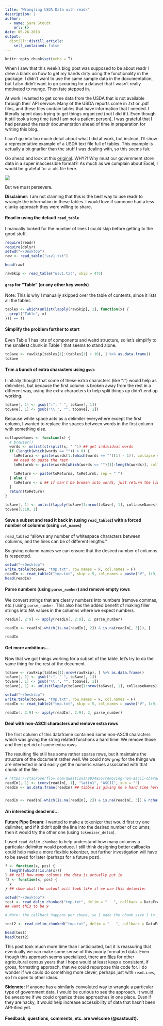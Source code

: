 ```yaml
---
title: "Wrangling USDA Data with readr"
description: |
author:
  - name: Sara Stoudt
    url: {}
date: 05-26-2018
output:
  distill::distill_article:
    self_contained: false
---
```



```r
knitr::opts_chunk$set(echo = T)
```

When I saw that this week's blog post was supposed to be about readr I drew a blank on how to get my hands dirty using the functionality in the package. I didn't want to use the same sample data in the documentation, but I also didn't want to go scouring for a dataset that I wasn't really motivated to munge. Then fate stepped in. 

At work I wanted to get some data from the USDA that is not available through their API service. Many of the USDA reports come in .txt or .pdf files, and these files contain tables that have information that I needed. I literally spent days trying to get things organized (but I did it!). Even though it still took a long time (and I am not a patient person), I was grateful that I had perused the readr documentation ahead of time in preparation for writing this blog. 

I can't go into too much detail about what I did at work, but instead, I'll show a representative example of a USDA text file full of tables. This example is actually a bit gnarlier than the stuff I was dealing with, so this seems fair.

Go ahead and look at this [original](https://www.agcensus.usda.gov/Publications/2012/Full_Report/Volume_1,_Chapter_1_US/usv1.txt). WHY?! Why must our government store data in a super inaccessible format?! As much as we complain about Excel, I would be grateful for a .xls file here. 


![](https://media.giphy.com/media/h1msXowtrhVPW/giphy.gif)

But we must persevere.


**Disclaimer:** I am not claiming that this is the best way to use readr to wrangle the information in these tables. I would love if someone had a less clunky approach they were willing to share.


#### Read in using the default `read_table`

I manually looked for the number of lines I could skip before getting to the good stuff. 


```r
require(readr)
require(dplyr)
setwd("~/Desktop")
raw <- read_table("usv1.txt")

head(raw)

rawSkip <- read_table("usv1.txt", skip = 475)
```

#### `grep` for "Table" (or any other key words)

Note: This is why I manually skipped over the table of contents, since it lists all the tables.

```r
tables <- which(unlist(lapply(rawSkip[, 1], function(x) {
  grepl("Table", x)
})) == T)
```

#### Simplify the problem further to start

Even Table 1 has lots of components and weird structure, so let's simplify to the smallest chunk in Table 1 that seems to stand alone.

```r
toSave <- rawSkip[tables[1]:(tables[1] + 10), ] %>% as.data.frame()
toSave
```

#### Trim a bunch of extra characters using `gsub`

I initially thought that some of these extra characters (like ":") would help as delimiters, but because the first column is broken away from the rest in a different way, using the extra characters to help split things up didn't end up working.


```r

toSave[, 1] <- gsub(":", " ", toSave[, 1])
toSave[, 1] <- gsub("\\.", "", toSave[, 1])
```

Because white space acts as a delimiter everywhere except the first column, I wanted to replace the spaces between words in the first column with something else.

```r
collapseNames <- function(x) {
  # browser()
  words <- unlist(strsplit(x, " ")) ## get individual words
  if (length(which(words == "")) > 0) {
    toReturna <- paste(words[1:(which(words == "")[1] - 1)], collapse = "_") ## collapse the actual words in column 1
    ## need to paste the rest
    toReturnb <- paste(words[which(words == "")[1]:length(words)], collapse = " ") ## paste on the info in the extra columns

    toReturn <- paste(toReturna, toReturnb, sep = " ")
  } else {
    toReturn <- x ## if can't be broken into words, just return the line
  }
  return(toReturn)
}

toSave[, 1] <- unlist(lapply(toSave[1:nrow(toSave), 1], collapseNames))
toSave[5:10, 1]
```

#### Save a subset and read it back in (using `read_table2`) with a forced number of columns (using `col_names`)

`read_table2` "allows any number of whitespace characters between columns, and the lines can be of different lengths."

By giving column names we can ensure that the desired number of columns is respected.

```r
setwd("~/Desktop")
write.table(toSave, "tmp.txt", row.names = F, col.names = F)
readIn <- read_table2("tmp.txt", skip = 5, col_names = paste("V", 1:9, sep = ""))
head(readIn)
```

#### Parse numbers (using `parse_number`) and remove empty rows

We convert strings that are clearly numbers into numbers (remove commas, etc.) using `parse_number`. This also has the added benefit of making filler strings into NA values in the columns where we expect numbers.

```r
readIn[, 2:9] <- apply(readIn[, 2:9], 2, parse_number)

readIn <- readIn[-which(is.na(readIn[, 2]) & is.na(readIn[, 3])), ]

readIn
```

#### Get more ambitious...

Now that we got things working for a subset of the table, let's try to do the same thing for the rest of the document.

```r
toSave <- rawSkip[tables[1]:nrow(rawSkip), ] %>% as.data.frame()
toSave[, 1] <- gsub(":", " ", toSave[, 1])
toSave[, 1] <- gsub("\\.", "", toSave[, 1])
toSave[, 1] <- unlist(lapply(toSave[1:nrow(toSave), 1], collapseNames))
```

```r
setwd("~/Desktop")
write.table(toSave, "tmp.txt", row.names = F, col.names = F)
readIn <- read_table2("tmp.txt", skip = 5, col_names = paste("V", 1:9, sep = ""))

readIn[, 2:9] <- apply(readIn[, 2:9], 2, parse_number)
```


#### Deal with non-ASCII characters and remove extra rows

The first column of this dataframe contained some non-ASCII characters which was giving the string related functions a hard time. We remove those and then get rid of some extra rows. 

The resulting file still has some rather sparse rows, but it maintains the structure of the document rather well. We could now `grep` for the things we are interested in and easily get the numeric values associated with that chunk of the file.

```r
# https://stackoverflow.com/questions/9934856/removing-non-ascii-characters-from-data-files
readIn[, 1] <- iconv(readIn[, 1], "latin1", "ASCII", sub = "")
readIn <- as.data.frame(readIn) ## tibble is giving me a hard time here


readIn <- readIn[-which(is.na(readIn[, 2]) & is.na(readIn[, 3]) & nchar(readIn[, 1]) <= 1), ]
```


#### An interesting dead end...

**Future Pipe Dream**: I wanted to make a tokenizer that would first try one delimiter, and if it didn't split the line into the desired number of columns, then it would try the other one (using `tokenizer_delim`).

I used `read_delim_chunked` to help understand how many columns a particular delimiter would produce. I still think designing better callbacks could help make a more flexible tokenizer, but further investigation will have to be saved for later (perhaps for a future post). 

```r
f <- function(x, pos) {
  length(which(!is.na(x)))
} ## tell how many columns the data is actually put in
f2 <- function(x, pos) {
  x
} ## show what the output will look like if we use this delimiter

setwd("~/Desktop")
test <- read_delim_chunked("tmp.txt", delim = "   ", callback = DataFrameCallback$new(f), chunk_size = 1, col_names = paste("V", 1:9, sep = ""))
## want this to be 9

# Note: the callback happens per chunk, so I made the chunk_size 1 to just get the answers per line

test2 <- read_delim_chunked("tmp.txt", delim = "   ", callback = DataFrameCallback$new(f2), chunk_size = 1, col_names = paste("V", 1:9, sep = ""))

head(test)
head(test2)
```

This post took much more time than I anticipated, but it is reassuring that eventually we can make some sense of this poorly formatted data. Even though this approach seems specialized, there are  [files](https://www.agcensus.usda.gov/Publications/2012/) for other agricultural census years that I hope would at least keep a consistent, if gross, formatting approach, that we could repurpose this code for. I do wonder if we could do something more clever, perhaps just with `readLines`, so I'm open to other ideas.

**Sidenote:** If anyone has a similarly convoluted way to wrangle a particular type of government data, I would be curious to see the approach. It would be awesome if we could organize these approaches in one place. Even if they are hacky, it would help increase accessibility of data that hasn't been API-ified yet.

#### Feedback, questions, comments, etc. are welcome (@sastoudt). 
